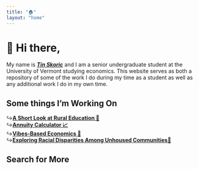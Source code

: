 ```yaml
---
title: "🏠"
layout: "home"
---
```

# 👋 Hi there,

My name is [__*Tin Skoric*__](/about/) and I am a senior undergraduate student at the University of Vermont studying economics. This website serves as both a repository of some of the work I do during my time as a student as well as any additional work I do in my own time.

## Some things I'm Working On

↪️[__A Short Look at Rural Education 📄__](/works/writings/ruraleducation/)  
↪️[__Annuity Calculator 📈__](/works/projects/annuitycalculator/)  
↪️[__Vibes-Based Economics 📄__](/works/writings/vibesbasedeconomics/)  
↪️[__Exploring Racial Disparities Among Unhoused Communities📄__](/works/writings/racialdisparitiesamongunhousedcommunities/)

## Search for More